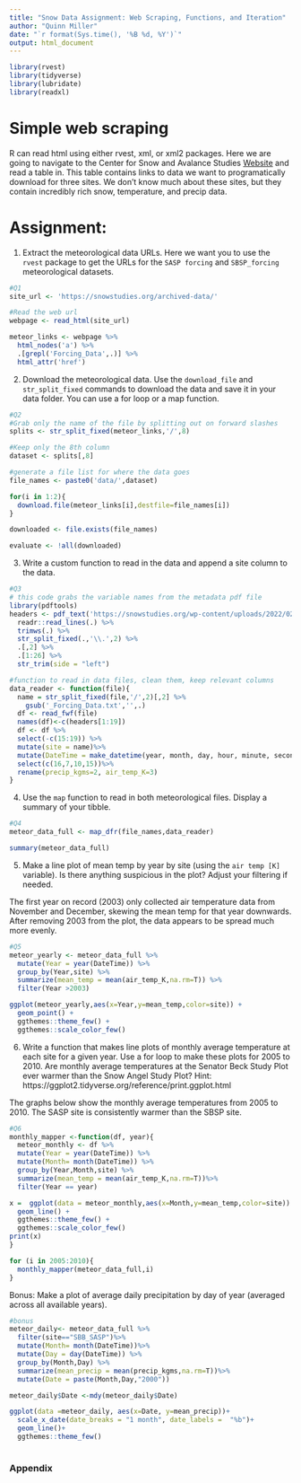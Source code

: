 ```yaml
---
title: "Snow Data Assignment: Web Scraping, Functions, and Iteration"
author: "Quinn Miller"
date: "`r format(Sys.time(), '%B %d, %Y')`"
output: html_document
---
```


```r
library(rvest)
library(tidyverse)
library(lubridate)
library(readxl)

```


# Simple web scraping

R can read html using either rvest, xml, or xml2 packages. Here we are going to navigate to the Center for Snow and Avalance Studies  [Website](https://snowstudies.org/archived-data/) and read a table in. This table contains links to data we want to programatically download for three sites. We don't know much about these sites, but they contain incredibly rich snow, temperature, and precip data. 

# Assignment:

1. Extract the meteorological data URLs. Here we want you to use the `rvest` package to get the URLs for the `SASP forcing` and `SBSP_forcing` meteorological datasets.

```r
#Q1
site_url <- 'https://snowstudies.org/archived-data/'

#Read the web url
webpage <- read_html(site_url)

meteor_links <- webpage %>%
  html_nodes('a') %>%
  .[grepl('Forcing_Data',.)] %>%
  html_attr('href')

```


2. Download the meteorological data. Use the `download_file` and `str_split_fixed` commands to download the data and save it in your data folder. You can use a for loop or a map function. 

```r
#Q2
#Grab only the name of the file by splitting out on forward slashes
splits <- str_split_fixed(meteor_links,'/',8)

#Keep only the 8th column
dataset <- splits[,8] 

#generate a file list for where the data goes
file_names <- paste0('data/',dataset)

for(i in 1:2){
  download.file(meteor_links[i],destfile=file_names[i])
}

downloaded <- file.exists(file_names)

evaluate <- !all(downloaded)
```


3. Write a custom function to read in the data and append a site column to the data. 

```r
#Q3
# this code grabs the variable names from the metadata pdf file
library(pdftools)
headers <- pdf_text('https://snowstudies.org/wp-content/uploads/2022/02/Serially-Complete-Metadata-text08.pdf') %>%
  readr::read_lines(.) %>%
  trimws(.) %>%
  str_split_fixed(.,'\\.',2) %>%
  .[,2] %>%
  .[1:26] %>%
  str_trim(side = "left")

#function to read in data files, clean them, keep relevant columns
data_reader <- function(file){
  name = str_split_fixed(file,'/',2)[,2] %>%
    gsub('_Forcing_Data.txt','',.)
  df <- read_fwf(file)
  names(df)<-c(headers[1:19])
  df <- df %>%
  select(-c(15:19)) %>%
  mutate(site = name)%>%
  mutate(DateTime = make_datetime(year, month, day, hour, minute, second))%>%
  select(c(16,7,10,15))%>%
  rename(precip_kgms=2, air_temp_K=3)
}

```

4. Use the `map` function to read in both meteorological files. Display a summary of your tibble.

```r
#Q4
meteor_data_full <- map_dfr(file_names,data_reader)

summary(meteor_data_full)
```


5. Make a line plot of mean temp by year by site (using the `air temp [K]` variable). Is there anything suspicious in the plot? Adjust your filtering if needed.

The first year on record (2003) only collected air temperature data from November and December, skewing the mean temp for that year downwards. After removing 2003 from the plot, the data appears to be spread much more evenly.

```r
#Q5
meteor_yearly <- meteor_data_full %>%
  mutate(Year = year(DateTime)) %>%
  group_by(Year,site) %>%
  summarize(mean_temp = mean(air_temp_K,na.rm=T)) %>%
  filter(Year >2003)

ggplot(meteor_yearly,aes(x=Year,y=mean_temp,color=site)) + 
  geom_point() +
  ggthemes::theme_few() + 
  ggthemes::scale_color_few()
```


6. Write a function that makes line plots of monthly average temperature at each site for a given year. Use a for loop to make these plots for 2005 to 2010. Are monthly average temperatures at the Senator Beck Study Plot ever warmer than the Snow Angel Study Plot?
Hint: https://ggplot2.tidyverse.org/reference/print.ggplot.html

The graphs below show the monthly average temperatures from 2005 to 2010. The SASP site is consistently warmer than the SBSP site.

```r
#Q6
monthly_mapper <-function(df, year){
  meteor_monthly <- df %>%
  mutate(Year = year(DateTime)) %>%
  mutate(Month= month(DateTime)) %>%
  group_by(Year,Month,site) %>%
  summarize(mean_temp = mean(air_temp_K,na.rm=T))%>%
  filter(Year == year)  

x =  ggplot(data = meteor_monthly,aes(x=Month,y=mean_temp,color=site)) + 
  geom_line() +
  ggthemes::theme_few() + 
  ggthemes::scale_color_few()
print(x)
}

for (i in 2005:2010){
  monthly_mapper(meteor_data_full,i)
}

```


Bonus: Make a plot of average daily precipitation by day of year (averaged across all available years).

```r
#bonus
meteor_daily<- meteor_data_full %>%
  filter(site=="SBB_SASP")%>%
  mutate(Month= month(DateTime))%>%
  mutate(Day = day(DateTime)) %>%
  group_by(Month,Day) %>%
  summarize(mean_precip = mean(precip_kgms,na.rm=T))%>%
  mutate(Date = paste(Month,Day,"2000"))

meteor_daily$Date <-mdy(meteor_daily$Date)

ggplot(data =meteor_daily, aes(x=Date, y=mean_precip))+
  scale_x_date(date_breaks = "1 month", date_labels =  "%b")+
  geom_line()+
  ggthemes::theme_few()
  
```

### Appendix

```r

```

